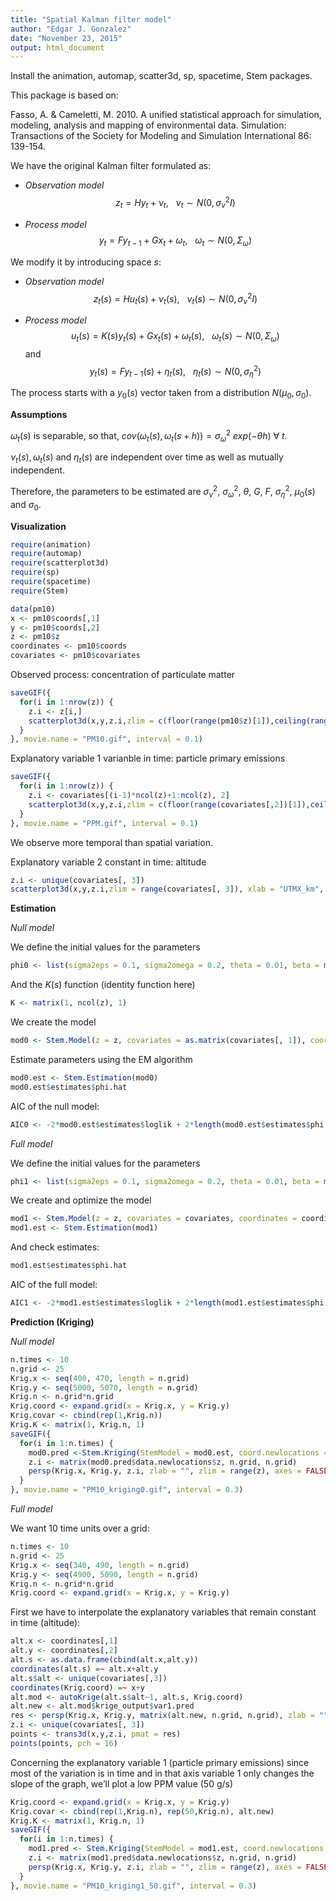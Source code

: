 ```yaml
---
title: "Spatial Kalman filter model"
author: "Edgar J. Gonzalez"
date: "November 23, 2015"
output: html_document
---
```


Install the animation, automap, scatter3d, sp, spacetime, Stem packages.

This package is based on:

Fasso, A. & Cameletti, M. 2010. A unified statistical approach for simulation, modeling, analysis and mapping of environmental data. Simulation: Transactions of the Society for Modeling and Simulation International 86: 139-154.

We have the original Kalman filter formulated as: 

+ *Observation model* 
$$z_{t} = Hy_{t} + \nu_{t},\ \ \ \nu_{t} \sim N(0,\sigma^2_{\nu}I)$$

+ *Process model*
$$y_{t} = Fy_{t-1} + Gx_{t} + \omega_{t},\ \ \ \omega_{t} \sim N(0,\Sigma_{\omega})$$

We modify it by introducing space $s$:

+ *Observation model* 
$$z_{t}(s) = Hu_{t}(s) + \nu_{t}(s),\ \ \ \nu_{t}(s) \sim N(0,\sigma^2_{\nu}I)$$

+ *Process model*
$$u_{t}(s) = K(s)y_{t}(s) + Gx_{t}(s) + \omega_{t}(s),\ \ \ \omega_{t}(s) \sim N(0,\Sigma_{\omega})$$ 
and 
$$y_{t}(s) = Fy_{t-1}(s) + \eta_{t}(s),\ \ \ \eta_{t}(s) \sim N(0,\sigma^2_{\eta})$$

The process starts with a $y_0(s)$ vector taken from a distribution $N(\mu_0,\sigma_0)$.

**Assumptions**

$\omega_{t}(s)$ is separable, so that, $cov(\omega_{t}(s),\omega_{t}(s+h)) = \sigma^{2}_{\omega}\ exp(-\theta h)\ \forall\ t$.

$\nu_{t}(s), \omega_{t}(s)$ and $\eta_{t}(s)$ are independent over time as well as mutually independent.

Therefore, the parameters to be estimated are $\sigma^2_{\nu}$, $\sigma^2_{\omega}$, $\theta$, $G$, $F$,  $\sigma^2_{\eta}$, $\mu_0(s)$ and $\sigma_0$.

**Visualization**

```r
require(animation)
require(automap)
require(scatterplot3d)
require(sp)
require(spacetime)
require(Stem)

data(pm10)
x <- pm10$coords[,1]
y <- pm10$coords[,2]
z <- pm10$z
coordinates <- pm10$coords
covariates <- pm10$covariates
```

Observed process: concentration of particulate matter
```r
saveGIF({
  for(i in 1:nrow(z)) {
    z.i <- z[i,]
    scatterplot3d(x,y,z.i,zlim = c(floor(range(pm10$z)[1]),ceiling(range(pm10$z)[2])), xlab = "UTMX_km", ylab = "UTMX_km", zlab = "log PM10 concentration", type = "h", lty.hplot = 2, pch = 16)
  }
}, movie.name = "PM10.gif", interval = 0.1)
```

Explanatory variable 1 varianble in time: particle primary emissions
```r
saveGIF({
  for(i in 1:nrow(z)) {
    z.i <- covariates[(i-1)*ncol(z)+1:ncol(z), 2]
    scatterplot3d(x,y,z.i,zlim = c(floor(range(covariates[,2])[1]),ceiling(range(covariates[,2])[2])), xlab = "UTMX_km", ylab = "UTMX_km", zlab = "PPM (g/s)", type = "h", lty.hplot = 2, pch = 16)
  }
}, movie.name = "PPM.gif", interval = 0.1)
```
We observe more temporal than spatial variation.

Explanatory variable 2 constant in time: altitude
```r
z.i <- unique(covariates[, 3])
scatterplot3d(x,y,z.i,zlim = range(covariates[, 3]), xlab = "UTMX_km", ylab = "UTMX_km", zlab = "Altitude (km)", type = "h", lty.hplot = 2, pch = 16)
```

**Estimation**

*Null model*

We define the initial values for the parameters  
```r
phi0 <- list(sigma2eps = 0.1, sigma2omega = 0.2, theta = 0.01, beta = matrix(3.65, 1, 1), G = matrix(0.77, 1, 1), Sigmaeta = matrix(0.3, 1, 1), m0 = as.matrix(0), C0 = as.matrix(1))
```

And the $K(s)$ function (identity function here)  
```r
K <- matrix(1, ncol(z), 1)
```

We create the model
```r
mod0 <- Stem.Model(z = z, covariates = as.matrix(covariates[, 1]), coordinates = coordinates, phi = phi0, K = K)
```

Estimate parameters using the EM algorithm
```r
mod0.est <- Stem.Estimation(mod0)
mod0.est$estimates$phi.hat
```

AIC of the null model:
```r
AIC0 <- -2*mod0.est$estimates$loglik + 2*length(mod0.est$estimates$phi.hat)
```

*Full model*  

We define the initial values for the parameters  
```r
phi1 <- list(sigma2eps = 0.1, sigma2omega = 0.2, theta = 0.01, beta = matrix(c(3.65, 0.046, -0.904), 3, 1), G = matrix(0.77, 1, 1), Sigmaeta = matrix(0.3, 1, 1), m0 = as.matrix(0), C0 = as.matrix(1))
```

We create and optimize the model
```r
mod1 <- Stem.Model(z = z, covariates = covariates, coordinates = coordinates, phi = phi1, K = K)
mod1.est <- Stem.Estimation(mod1)
```

And check estimates:  
```r
mod1.est$estimates$phi.hat
```

AIC of the full model:
```r
AIC1 <- -2*mod1.est$estimates$loglik + 2*length(mod1.est$estimates$phi.hat)
```

**Prediction (Kriging)**  

*Null model*
```r
n.times <- 10
n.grid <- 25
Krig.x <- seq(400, 470, length = n.grid)
Krig.y <- seq(5000, 5070, length = n.grid)
Krig.n <- n.grid*n.grid
Krig.coord <- expand.grid(x = Krig.x, y = Krig.y)
Krig.covar <- cbind(rep(1,Krig.n))
Krig.K <- matrix(1, Krig.n, 1)
saveGIF({
  for(i in 1:n.times) {
    mod0.pred <-Stem.Kriging(StemModel = mod0.est, coord.newlocations = Krig.coord, covariates.newlocations = Krig.covar, K.newlocations = Krig.K, time.point = i)
    z.i <- matrix(mod0.pred$data.newlocations$z, n.grid, n.grid)
    persp(Krig.x, Krig.y, z.i, zlab = "", zlim = range(z), axes = FALSE)
  }
}, movie.name = "PM10_kriging0.gif", interval = 0.3)
```

*Full model*

We want 10 time units over a grid:
```r
n.times <- 10
n.grid <- 25
Krig.x <- seq(340, 490, length = n.grid)
Krig.y <- seq(4900, 5090, length = n.grid)
Krig.n <- n.grid*n.grid
Krig.coord <- expand.grid(x = Krig.x, y = Krig.y)
```

First we have to interpolate the explanatory variables that remain constant in time (altitude):
```r
alt.x <- coordinates[,1]
alt.y <- coordinates[,2]
alt.s <- as.data.frame(cbind(alt.x,alt.y))
coordinates(alt.s) =~ alt.x+alt.y
alt.s$alt <- unique(covariates[,3])
coordinates(Krig.coord) =~ x+y
alt.mod <- autoKrige(alt.s$alt~1, alt.s, Krig.coord) 
alt.new <- alt.mod$krige_output$var1.pred
res <- persp(Krig.x, Krig.y, matrix(alt.new, n.grid, n.grid), zlab = "", axes = FALSE)
z.i <- unique(covariates[, 3])
points <- trans3d(x,y,z.i, pmat = res)
points(points, pch = 16)
```

Concerning the explanatory variable 1 (particle primary emissions) since most of the variation is in time and in that axis variable 1 only changes the slope of the graph, we'll plot a low PPM value (50 g/s)
```r
Krig.coord <- expand.grid(x = Krig.x, y = Krig.y)
Krig.covar <- cbind(rep(1,Krig.n), rep(50,Krig.n), alt.new)
Krig.K <- matrix(1, Krig.n, 1)
saveGIF({
  for(i in 1:n.times) {
    mod1.pred <- Stem.Kriging(StemModel = mod1.est, coord.newlocations = Krig.coord, covariates.newlocations = Krig.covar, K.newlocations = Krig.K, time.point = i)
    z.i <- matrix(mod1.pred$data.newlocations$z, n.grid, n.grid)
    persp(Krig.x, Krig.y, z.i, zlab = "", zlim = range(z), axes = FALSE)
  }
}, movie.name = "PM10_kriging1_50.gif", interval = 0.3)
```